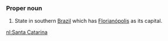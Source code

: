 ===Proper noun===
#State in southern [[Brazil]] which has [[Florianópolis]] as its capital.

[[nl:Santa Catarina]]